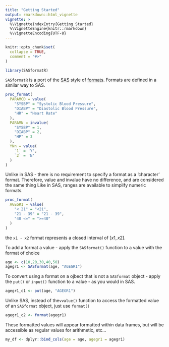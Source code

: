 ```yaml
---
title: "Getting Started"
output: rmarkdown::html_vignette
vignette: >
  %\VignetteIndexEntry{Getting Started}
  %\VignetteEngine{knitr::rmarkdown}
  %\VignetteEncoding{UTF-8}
---
```


```r
knitr::opts_chunk$set(
  collapse = TRUE,
  comment = "#>"
)
```

```r
library(SASformatR)
```

`SASformatR` is a port of the [SAS]() style of [formats](). 
Formats are defined in a similar way to SAS.

```r
proc_format(
  PARAMCD = value(
    "SYSBP" = "Systolic Blood Pressure",
    "DIABP" = "Diastolic Blood Pressure",
    "HR" = "Heart Rate"
  ),
  PARAMN = invalue(
    "SYSBP" = 1,
    "DIABP" = 2,
    "HP" = 3
  ),
  YNn = value(
    `1` = 'Y',
    `2` = 'N'
  )
)
```

Unlike in SAS - there is no requirement to specify a format as a 'character' format.
Therefore, value and invalue have no difference, and are considered the same thing
Like in SAS, ranges are available to simplify numeric formats.

```r
proc_format(
  AGEGR1 = value(
    "< 21" = "<21",
    "21 - 39" = "21 - 39",
    "40 <=" = ">=40"
  )
)
```

the `x1 - x2` format represents a closed interval of $[x1,x2]$.

To add a format a value - apply the `SASformat()` function to a value with the format of choice
```r
age <- c(10,20,30,40,50)
agegr1 <- SASformat(age, "AGEGR1")
```

To convert using a format on a ojbect that is not a `SASformat` object - apply the `put()` or `input()` function to a value - as you would in SAS.

```r
agegr1_c1 <- put(age, "AGEGR1")
```

Unlike SAS, instead of the`vvalue()` function to access the formatted value of an `SASformat` object, just use `format()`

```r
agegr1_c2 <- format(agegr1)
```

These formatted values will appear formatted within data frames, but will be accessible as regular values for arithmetic, etc...

```r
my_df <- dplyr::bind_cols(age = age, agegr1 = agegr1)
```
